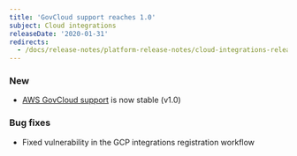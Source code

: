 ```yaml
---
title: 'GovCloud support reaches 1.0'
subject: Cloud integrations
releaseDate: '2020-01-31'
redirects:
  - /docs/release-notes/platform-release-notes/cloud-integrations-release-notes/2020-01-31-integrations-govcloud-support-beta
---
```


### New

* [AWS GovCloud support](/docs/integrations/amazon-integrations/get-started/connect-aws-govcloud-new-relic) is now stable (v1.0)

### Bug fixes

* Fixed vulnerability in the GCP integrations registration workflow
